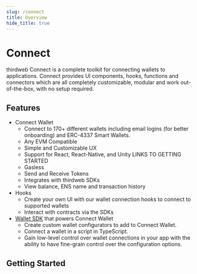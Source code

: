 ```yaml
---
slug: /connect
title: Overview
hide_title: true
---
```



# Connect

thirdweb Connect is a complete toolkit for connecting wallets to applications. Connect provides UI components, hooks, functions and connectors which are all completely customizable, modular and work out-of-the-box, with no setup required.

## Features

- Connect Wallet
  - Connect to 170+ different wallets including email logins (for better onboarding) and ERC-4337 Smart Wallets.
  - Any EVM Compatible
  - Simple and Customizable UX
  - Support for React, React-Native, and Unity LINKS TO GETTING STARTED
  - Gasless
  - Send and Receive Tokens
  - Integrates with thirdweb SDKs
  - View balance, ENS name and transaction history
- Hooks
  - Create your own UI with our wallet connection hooks to connect to supported wallets
  - Interact with contracts via the SDKs
- [Wallet SDK](https://portal.thirdweb.com/wallet) that powers Connect Wallet
  - Create custom wallet configurators to add to Connect Wallet.
  - Connect a wallet in a script in TypeScript.
  - Gain low-level control over wallet connections in your app with the ability to have fine-grain control over the configuration options.

<div className="col col--12" style={{ padding: 8 }}>
  <QuickstartCard
    name="Try Out Connect Wallet"
    link="https://thirdweb.com/dashboard/wallets/connect"
    image="/assets/product/connect-wallet.png"
  />
</div>

## Getting Started

<div className="row" style={{ marginBottom: 12, padding: 8, paddingTop: 0 }}>
  <div className="col col--4" style={{ padding: 8 }}>
    <QuickstartCard
      name="TypeScript"
      link="connect/typescript"
      image="/assets/languages/typescript.png"
    />
  </div>
  <div className="col col--4" style={{ padding: 8 }}>
    <QuickstartCard
      name="React"
      link="/connect/react"
      image="/assets/languages/react.png"
    />
  </div>
  <div className="col col--4" style={{ padding: 8 }}>
    <QuickstartCard
      name="React Native"
      link="/connect/react-native"
      image="/assets/languages/react-native.png"
    />
  </div>
  <div className="col col--4" style={{ padding: 8 }}>
    <QuickstartCard
      name="Unity"
      link="connect/unity"
      image="/assets/languages/unity.webp"
    />
  </div>
</div>
